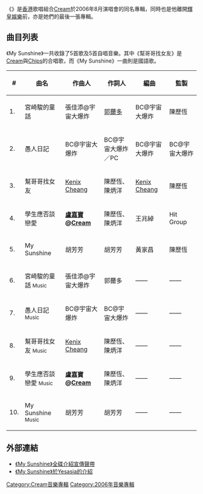 {{Infobox album
| name       = My Sunshine
| type       = 專輯
| artist     = [[Cream_(香港樂隊)|Cream]]
| cover      = CREAM_CD4.jpg
<!-- 未知參數 | background = skyblue -->
| released   = 2006年8月2日
| recorded   = 
| genre      = [[粤语|粤语]][[流行曲|流行曲]]
| length     = 
| label      = [[環星音樂|環星音樂]]
| producer   = [[輝皇娛樂|輝皇娛樂]]、[[Cream_(香港樂隊)|Cream]]
| reviews    = [http://global.yesasia.com/gb/PrdDept.aspx/code-c/section-music/pid-1004477833/ Yesasia樂評]
[http://music.5fad.com/newzjlist/zjlist_2804_1.shtml 娱乐基地·中国]
| prev_title = [[家傳戶曉兒歌集|家傳戶曉兒歌集]]
| prev_year  = 2005
| next_title = 
| next_year  = 
}}
《'''{{lang|en|My Sunshine}}'''》是[[香港|香港]]歌唱組合[[Cream_(香港樂隊)|Cream]]於2006年8月演唱會的同名專輯，同時也是他離開[[輝皇娛樂|輝皇娛樂]]前，亦是她們的最後一張專輯。

== 曲目列表 ==
《My Sunshine》一共收錄了5首歌及5首自唱音樂。其中《幫哥哥找女友》是[[Cream_(香港樂隊)|Cream]]與[[Chips|Chips]]的合唱歌，而《My Sunshine》一曲則是國語歌。
{| class="wikitable"
|-
!#
!曲名
!作曲人
!作詞人
!編曲 
!監製
|-
| 1. || 宮崎駿的童話 || 張佳添@宇宙大爆炸 || [[郭薾多|郭薾多]] || BC@宇宙大爆炸 || 陳歷恆
|-
| 2. || 愚人日記 || BC@宇宙大爆炸 || BC@宇宙大爆炸／PC || BC@宇宙大爆炸 || BC@宇宙大爆炸
|-
| 3. || 幫哥哥找女友 || [[章霈迎|Kenix Cheang]] || 陳歷恆、<br />陳炳洋 || [[章霈迎|Kenix Cheang]] || 陳歷恆
|-
| 4. || 學生應否談戀愛 || '''[[盧嘉寶|盧嘉寶]]@[[Cream_(香港樂隊)|Cream]]''' || 陳歷恆、<br />陳炳洋 || 王兆綽 || Hit Group
|-
| 5. || My Sunshine || 胡芳芳 || 胡芳芳 || 黃家昌 || 陳歷恆
|-
| 6. || 宮崎駿的童話 <small>Music</small> || 張佳添@宇宙大爆炸 || 郭薾多 ||——||——
|-
| 7. || 愚人日記 <small>Music</small> || BC@宇宙大爆炸 || BC@宇宙大爆炸 ||——||——
|-
| 8. || 幫哥哥找女友 <small>Music</small> || [[章霈迎|Kenix Cheang]] || 陳歷恆、<br />陳炳洋 ||——||——
|-
| 9. || 學生應否談戀愛 <small>Music</small> || '''盧嘉寶@[[Cream_(香港樂隊)|Cream]]''' || 陳歷恆、<br />陳炳洋 ||——||——
|-
| 10. || My Sunshine <small>Music</small> || 胡芳芳 || 胡芳芳 ||——||——
|}

== 外部連結 ==
*[http://music.163888.net/openmusic.aspx?id=4320509 《My Sunshine》全碟介紹宣傳聲帶]{{Wayback|url=http://music.163888.net/openmusic.aspx?id=4320509 |date=20070311104933 }}
*[http://global.yesasia.com/gb/PrdDept.aspx/code-c/section-music/pid-1004477833/ 《My Sunshine》於Yesasia的介紹]{{Wayback|url=http://global.yesasia.com/gb/PrdDept.aspx/code-c/section-music/pid-1004477833/ |date=20070929170711 }}

[[Category:Cream音樂專輯|Category:Cream音樂專輯]]
[[Category:2006年音樂專輯|Category:2006年音樂專輯]]